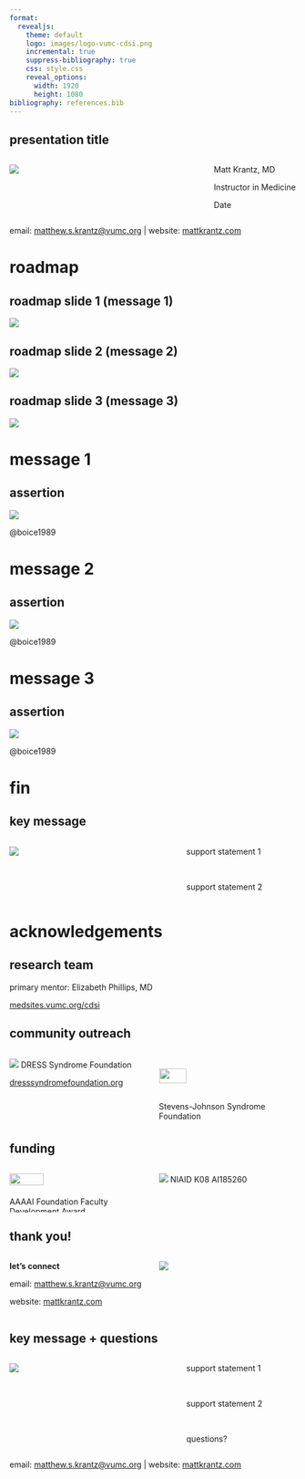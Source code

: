 ```yaml
---
format: 
  revealjs:
    theme: default
    logo: images/logo-vumc-cdsi.png
    incremental: true
    suppress-bibliography: true
    css: style.css
    reveal_options:
      width: 1920
      height: 1080
bibliography: references.bib
---
```


## presentation title

::: {.columns .v-center-container}
::: {.column width="70%"}
![](figures/fig-1.png)
:::

::: {.column .title-slide-name-font width="30%"}
Matt Krantz, MD

Instructor in Medicine

Date
:::
:::

::: footer
email: [matthew.s.krantz\@vumc.org](mailto:matthew.s.krantz@vumc.org) \| website: [mattkrantz.com](mattkrantz.com)
:::

# roadmap

## roadmap slide 1 (message 1)

![](figures/fig-1.png){fig-align="center"}

## roadmap slide 2 (message 2)

![](figures/fig-1.png){fig-align="center"}

## roadmap slide 3 (message 3)

![](figures/fig-1.png){fig-align="center"}

# message 1

## assertion

![](figures/fig-1.png){fig-align="center"}

::: footer
@boice1989
:::

# message 2

## assertion

![](figures/fig-1.png){fig-align="center"}

::: footer
@boice1989
:::

# message 3

## assertion

![](figures/fig-1.png){fig-align="center"}

::: footer
@boice1989
:::

# fin

## key message

::: {.columns .v-center-container}
::: {.column width="60%"}
![](figures/fig-1.png){fig-align="center"}
:::

::: {.column width="40%"}
support statement 1

<br>

support statement 2
:::
:::

# acknowledgements

## research team

primary mentor: Elizabeth Phillips, MD

[medsites.vumc.org/cdsi](medsite.vumc.org/cdsi)

## community outreach

::: {.columns .v-center-container}
::: {.column width="50%"}
![](images/logo-dress-foundation.jpg){fig-align="center"} DRESS Syndrome Foundation

[dresssyndromefoundation.org](dresssyndromefoundation.org)
:::

::: {.column width="50%"}
<br> ![](images/logo-sjs-foundation.png){fig-align="center" width="45%"} <br> Stevens-Johnson Syndrome Foundation

[sjsupport.org](sjsupport.org)
:::
:::

## funding

::: {.columns .v-center-container}
::: {.column width="50%"}
![](images/logo-aaaai-foundation.png){fig-align="center" width="50%"} <br> AAAAI Foundation Faculty Development Award
:::

::: {.column width="50%"}
![](images/logo-niaid.png){fig-align="center"} NIAID K08 AI185260
:::
:::

## thank you!

::: {.columns .v-center-container}
::: {.column width="50%"}
**let's connect**

email: [matthew.s.krantz\@vumc.org](mailto:matthew.s.krantz@vumc.org)

website: [mattkrantz.com](mattkrantz.com)
:::

::: {.column width="50%"}
![](images/photo-matt.png){fig-align="center"}
:::
:::

## key message + questions

::: {.columns .v-center-container}
::: {.column width="60%"}
![](figures/fig-1.png){fig-align="center"}
:::

::: {.column width="40%"}
support statement 1

<br>

support statement 2

<br>

questions?
:::
:::

::: footer
email: [matthew.s.krantz\@vumc.org](mailto:matthew.s.krantz@vumc.org) \| website: [mattkrantz.com](mattkrantz.com)
:::
